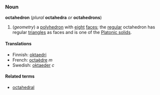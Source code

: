 ===Noun===
'''octahedron''' (''plural'' '''octahedra''' ''or'' '''octahedrons''')

#(''geometry'') a [[polyhedron]] with [[eight]] [[face]]s; the [[regular]] octahedron has regular [[triangle]]s as faces and is one of the [[Platonic solid]]s.

====Translations====
*Finnish: [[oktaedri]]
*French: [[octaèdre]] ''m''
*Swedish: [[oktaeder]] ''c''

====Related terms====
*[[octahedral]]